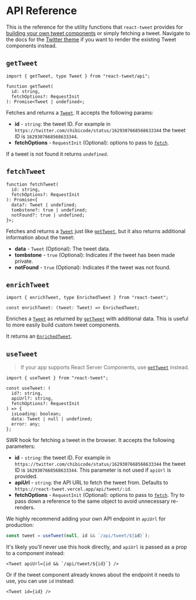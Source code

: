 # API Reference

This is the reference for the utility functions that `react-tweet` provides for [building your own tweet components](/custom-theme) or simply fetching a tweet. Navigate to the docs for the [Twitter theme](/twitter-theme) if you want to render the existing Tweet components instead.

## `getTweet`

```tsx
import { getTweet, type Tweet } from "react-tweet/api";

function getTweet(
  id: string,
  fetchOptions?: RequestInit
): Promise<Tweet | undefined>;
```

Fetches and returns a [`Tweet`](https://github.com/vercel-labs/react-tweet/blob/main/packages/react-tweet/src/api/types/tweet.ts). It accepts the following params:

- **id** - `string`: the tweet ID. For example in `https://twitter.com/chibicode/status/1629307668568633344` the tweet ID is `1629307668568633344`.
- **fetchOptions** - `RequestInit` (Optional): options to pass to [`fetch`](https://developer.mozilla.org/en-US/docs/Web/API/fetch).

If a tweet is not found it returns `undefined`.

## `fetchTweet`

```tsx
function fetchTweet(
  id: string,
  fetchOptions?: RequestInit
): Promise<{
  data?: Tweet | undefined;
  tombstone?: true | undefined;
  notFound?: true | undefined;
}>;
```

Fetches and returns a [`Tweet`](https://github.com/vercel-labs/react-tweet/blob/main/packages/react-tweet/src/api/types/tweet.ts) just like [`getTweet`](#gettweet), but it also returns additional information about the tweet:

- **data** - `Tweet` (Optional): The tweet data.
- **tombstone** - `true` (Optional): Indicates if the tweet has been made private.
- **notFound** - `true` (Optional): Indicates if the tweet was not found.

## `enrichTweet`

```tsx
import { enrichTweet, type EnrichedTweet } from "react-tweet";

const enrichTweet: (tweet: Tweet) => EnrichedTweet;
```

Enriches a [`Tweet`](https://github.com/vercel-labs/react-tweet/blob/main/packages/react-tweet/src/api/types/tweet.ts) as returned by [`getTweet`](#gettweet) with additional data. This is useful to more easily build custom tweet components.

It returns an [`EnrichedTweet`](https://github.com/vercel-labs/react-tweet/blob/main/packages/react-tweet/src/utils.ts).

## `useTweet`

> If your app supports React Server Components, use [`getTweet`](#gettweet) instead.

```tsx
import { useTweet } from "react-tweet";

const useTweet: (
  id?: string,
  apiUrl?: string,
  fetchOptions?: RequestInit
) => {
  isLoading: boolean;
  data: Tweet | null | undefined;
  error: any;
};
```

SWR hook for fetching a tweet in the browser. It accepts the following parameters:

- **id** - `string`: the tweet ID. For example in `https://twitter.com/chibicode/status/1629307668568633344` the tweet ID is `1629307668568633344`. This parameter is not used if `apiUrl` is provided.
- **apiUrl** - `string`: the API URL to fetch the tweet from. Defaults to `https://react-tweet.vercel.app/api/tweet/:id`.
- **fetchOptions** - `RequestInit` (Optional): options to pass to [`fetch`](https://developer.mozilla.org/en-US/docs/Web/API/fetch). Try to pass down a reference to the same object to avoid unnecessary re-renders.

We highly recommend adding your own API endpoint in `apiUrl` for production:

```ts
const tweet = useTweet(null, id && `/api/tweet/${id}`);
```

It's likely you'll never use this hook directly, and `apiUrl` is passed as a prop to a component instead:

```tsx
<Tweet apiUrl={id && `/api/tweet/${id}`} />
```

Or if the tweet component already knows about the endpoint it needs to use, you can use `id` instead:

```tsx
<Tweet id={id} />
```
